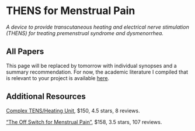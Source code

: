 # THENS for Menstrual Pain {-#pms}

*A device to provide transcutaneous heating and electrical nerve stimulation (THENS) for treating premenstrual syndrome and dysmenorrhea.*


## All Papers {-#allpapers}

This page will be replaced by tomorrow with individual synopses and a summary recommendation. For now, the academic literature I compiled that is relevant to your project is available [here](https://drive.google.com/drive/folders/1F7LTAlUtHCERX0uSJDRpuZDTbFvYqWP5?usp=sharing).

## Additional Resources {-#extra}

[Complex TENS/Heating Unit](https://smile.amazon.com/Compex-TENS-Heat-Back-Black/dp/B07DFQ9B5K/ref=sr_1_fkmr3_1?keywords=pms%2Btens%2Bheating%2Bbelt&qid=1554414753&s=hpc&sr=1-1-fkmr3&th=1), $150, 4.5 stars, 8 reviews.

["The Off Switch for Menstrual Pain"](https://smile.amazon.com/Livia-Switch-Menstrual-Pain-Blue/dp/B073JQQLL6/ref=pd_bxgy_3/131-7632713-4876135?_encoding=UTF8&pd_rd_i=B073JQQLL6&pd_rd_r=3f56c194-5724-11e9-ae93-bfc8ab14b226&pd_rd_w=Q6p54&pd_rd_wg=wZZGp&pf_rd_p=a2006322-0bc0-4db9-a08e-d168c18ce6f0&pf_rd_r=9BRA88NMY6JBRPZEPWRT&refRID=9BRA88NMY6JBRPZEPWRT&th=1#customerReviews), $158, 3.5 stars, 107 reviews.


